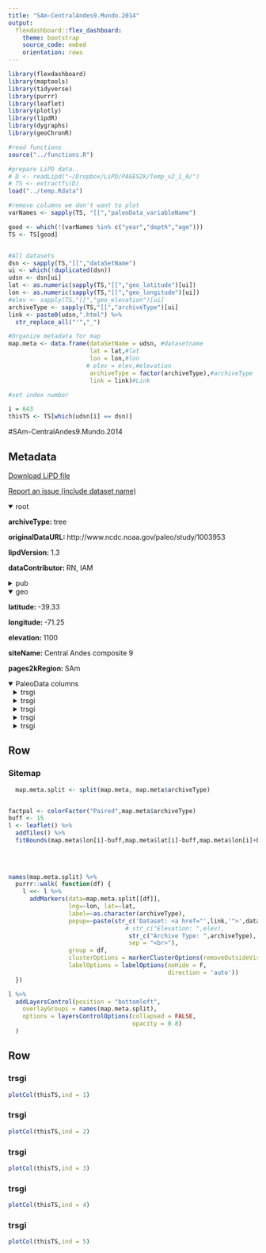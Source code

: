 ```yaml
---
title: "SAm-CentralAndes9.Mundo.2014"
output: 
  flexdashboard::flex_dashboard:
    theme: bootstrap
    source_code: embed
    orientation: rows
---
```


```r
library(flexdashboard)
library(maptools)
library(tidyverse)
library(purrr)
library(leaflet)
library(plotly)
library(lipdR)
library(dygraphs)
library(geoChronR)

#read functions
source("../functions.R")

#prepare LiPD data..
# D <- readLipd("~/Dropbox/LiPD/PAGES2k/Temp_v2_1_0/")
# TS <- extractTs(D)
load("../temp.Rdata")

#remove columns we don't want to plot
varNames <- sapply(TS, "[[","paleoData_variableName")

good <- which(!(varNames %in% c("year","depth","age")))
TS <- TS[good]


#All datasets
dsn <- sapply(TS,"[[","dataSetName")
ui <- which(!duplicated(dsn))
udsn <- dsn[ui]
lat <- as.numeric(sapply(TS,"[[","geo_latitude")[ui])
lon <- as.numeric(sapply(TS,"[[","geo_longitude")[ui])
#elev <- sapply(TS,"[[","geo_elevation")[ui]
archiveType <- sapply(TS,"[[","archiveType")[ui]
link <- paste0(udsn,".html") %>% 
  str_replace_all("'","_")

#Organize metadata for map
map.meta <- data.frame(dataSetName = udsn, #datasetname
                       lat = lat,#lat
                       lon = lon,#lon
                      # elev = elev,#elevation
                       archiveType = factor(archiveType),#archiveType
                       link = link)#Link

#set index number

i = 643
thisTS <- TS[which(udsn[i] == dsn)]
```
#SAm-CentralAndes9.Mundo.2014

Metadata {.sidebar}
-------------------------------------
[Download LiPD file](SAm-CentralAndes9.Mundo.2014.lpd)
            

[Report an issue (include dataset name)](https://github.com/nickmckay/LiPDverse/issues)

<details open style="margin-left: 0px">
<summary>root</summary>
<p style="margin-left: 0px"><strong>archiveType: </strong>tree
<p style="margin-left: 0px"><strong>originalDataURL: </strong>http://www.ncdc.noaa.gov/paleo/study/1003953
<p style="margin-left: 0px"><strong>lipdVersion: </strong>1.3
<p style="margin-left: 0px"><strong>dataContributor: </strong>RN, IAM
</details>
<details>
<summary>pub</summary>
<details style="margin-left: 10px">
<summary>pub1</summary>
<p style="margin-left: 10px"><strong>author: </strong>Neukom, Raphael;Gergis, Joëlle;Karoly, David J.;Wanner, Heinz;Curran, Mark;Elbert, Julie;González-Rouco, Fidel;Linsley, Braddock K.;Moy, Andrew D.;Mundo, Ignacio;Raible, Christoph C.;Steig, Eric J.;van Ommen, Tas;Vance, Tessa;Villalba, Ricardo;Zinke, Jens;Frank, David
<p style="margin-left: 10px"><strong>citeKey: </strong>neukom2014interhemispherictemperatu
<p style="margin-left: 10px"><strong>journal: </strong>Nature Climate Change
<p style="margin-left: 10px"><strong>volume: </strong>4
<p style="margin-left: 10px"><strong>pages: </strong>362-367
<p style="margin-left: 10px"><strong>pubYear: </strong>2014
<p style="margin-left: 10px"><strong>title: </strong>Inter-hemispheric temperature variability over the past millennium
<p style="margin-left: 10px"><strong>DOI: </strong>10.1038/NCLIMATE2174
</details>
<details style="margin-left: 10px">
<summary>pub2</summary>
<p style="margin-left: 10px"><strong>author: </strong>Mundo, I
<p style="margin-left: 10px"><strong>citeKey: </strong>mundo2013httpswwwncdcnoaagovpaleostudy1003953DataCitation
<p style="margin-left: 10px"><strong>title: </strong>World Data Center for Paleoclimatology
</details>
</details>
<details open style="margin-left: 0px">
<summary>geo</summary>
<p style="margin-left: 0px"><strong>latitude: </strong>-39.33
<p style="margin-left: 0px"><strong>longitude: </strong>-71.25
<p style="margin-left: 0px"><strong>elevation: </strong>1100
<p style="margin-left: 0px"><strong>siteName: </strong>Central Andes composite 9
<p style="margin-left: 0px"><strong>pages2kRegion: </strong>SAm
</details>
<details open>
<summary>PaleoData columns</summary>
<details style="margin-left: 10px">
<summary>trsgi</summary>
<p style="margin-left: 10px"><strong>TSid: </strong>SAm_020
<p style="margin-left: 10px"><strong>variableName: </strong>trsgi
<p style="margin-left: 10px"><strong>units: </strong>NA
<p style="margin-left: 10px"><strong>useInGlobalTemperatureAnalysis: </strong>TRUE
<details>
<summary>interpretation</summary>
<details style="margin-left: 20px">
<summary>1</summary>
<p style="margin-left: 20px"><strong>basis: </strong>Significantly positively correlated to southern SAm mean temperatures in DJF prior to the growing season (PAGES 2013) and negatively to local grid cell temperature in the May-Apr year prior to the growing season (Neukom et al. 2014)
<p style="margin-left: 20px"><strong>interpDirection: </strong>positive
<p style="margin-left: 20px"><strong>scope: </strong>climate
<p style="margin-left: 20px"><strong>seasonality: </strong>-5 -6 -7 -8 -9 -10 -11 -12 1 2 3 4
<p style="margin-left: 20px"><strong>variable: </strong>T
<p style="margin-left: 20px"><strong>variableDetail: </strong>air@surface
</details>
</details>
</details>
<details style="margin-left: 10px">
<summary>trsgi</summary>
<p style="margin-left: 10px"><strong>TSid: </strong>SAm_016
<p style="margin-left: 10px"><strong>variableName: </strong>trsgi
<p style="margin-left: 10px"><strong>units: </strong>NA
<p style="margin-left: 10px"><strong>description: </strong>tree ring width
<p style="margin-left: 10px"><strong>useInGlobalTemperatureAnalysis: </strong>FALSE
<details>
<summary>interpretation</summary>
<details style="margin-left: 20px">
<summary>1</summary>
<p style="margin-left: 20px"><strong>basis: </strong>Significantly correlated to local grid cell temperature in the May-Apr year prior to the growing season (Neukom et al. 2014) and to southern SAm mean temperatures in DJF prior to teh growing season (PAGES 2013)
<p style="margin-left: 20px"><strong>interpDirection: </strong>negative
<p style="margin-left: 20px"><strong>scope: </strong>climate
<p style="margin-left: 20px"><strong>seasonality: </strong>-5 -6 -7 -8 -9 -10 -11 -12 1 2 3 4
<p style="margin-left: 20px"><strong>variable: </strong>T
<p style="margin-left: 20px"><strong>variableDetail: </strong>air
</details>
</details>
</details>
<details style="margin-left: 10px">
<summary>trsgi</summary>
<p style="margin-left: 10px"><strong>TSid: </strong>SAm_017
<p style="margin-left: 10px"><strong>variableName: </strong>trsgi
<p style="margin-left: 10px"><strong>units: </strong>NA
<p style="margin-left: 10px"><strong>description: </strong>tree ring width
<p style="margin-left: 10px"><strong>useInGlobalTemperatureAnalysis: </strong>FALSE
<details>
<summary>interpretation</summary>
<details style="margin-left: 20px">
<summary>1</summary>
<p style="margin-left: 20px"><strong>basis: </strong>Significantly correlated to local grid cell temperature in the May-Apr year prior to the growing season (Neukom et al. 2014) and to southern SAm mean temperatures in DJF prior to teh growing season (PAGES 2013)
<p style="margin-left: 20px"><strong>interpDirection: </strong>negative
<p style="margin-left: 20px"><strong>scope: </strong>climate
<p style="margin-left: 20px"><strong>seasonality: </strong>-5 -6 -7 -8 -9 -10 -11 -12 1 2 3 4
<p style="margin-left: 20px"><strong>variable: </strong>T
<p style="margin-left: 20px"><strong>variableDetail: </strong>air
</details>
</details>
</details>
<details style="margin-left: 10px">
<summary>trsgi</summary>
<p style="margin-left: 10px"><strong>TSid: </strong>SAm_018
<p style="margin-left: 10px"><strong>variableName: </strong>trsgi
<p style="margin-left: 10px"><strong>units: </strong>NA
<p style="margin-left: 10px"><strong>description: </strong>tree ring width
<p style="margin-left: 10px"><strong>useInGlobalTemperatureAnalysis: </strong>FALSE
<details>
<summary>interpretation</summary>
<details style="margin-left: 20px">
<summary>1</summary>
<p style="margin-left: 20px"><strong>basis: </strong>Significantly correlated to local grid cell temperature in the May-Apr year prior to the growing season (Neukom et al. 2014) and to southern SAm mean temperatures in DJF prior to teh growing season (PAGES 2013)
<p style="margin-left: 20px"><strong>interpDirection: </strong>negative
<p style="margin-left: 20px"><strong>scope: </strong>climate
<p style="margin-left: 20px"><strong>seasonality: </strong>-5 -6 -7 -8 -9 -10 -11 -12 1 2 3 4
<p style="margin-left: 20px"><strong>variable: </strong>T
<p style="margin-left: 20px"><strong>variableDetail: </strong>air
</details>
</details>
</details>
<details style="margin-left: 10px">
<summary>trsgi</summary>
<p style="margin-left: 10px"><strong>TSid: </strong>SAm_019
<p style="margin-left: 10px"><strong>variableName: </strong>trsgi
<p style="margin-left: 10px"><strong>units: </strong>NA
<p style="margin-left: 10px"><strong>description: </strong>tree ring width
<p style="margin-left: 10px"><strong>useInGlobalTemperatureAnalysis: </strong>FALSE
<details>
<summary>interpretation</summary>
<details style="margin-left: 20px">
<summary>1</summary>
<p style="margin-left: 20px"><strong>basis: </strong>Significantly correlated to local grid cell temperature in the May-Apr year prior to the growing season (Neukom et al. 2014) and to southern SAm mean temperatures in DJF prior to teh growing season (PAGES 2013)
<p style="margin-left: 20px"><strong>interpDirection: </strong>negative
<p style="margin-left: 20px"><strong>scope: </strong>climate
<p style="margin-left: 20px"><strong>seasonality: </strong>-5 -6 -7 -8 -9 -10 -11 -12 1 2 3 4
<p style="margin-left: 20px"><strong>variable: </strong>T
<p style="margin-left: 20px"><strong>variableDetail: </strong>air
</details>
</details>
</details>

Row
-----------------------------------------------------------------------

### Sitemap

```r
  map.meta.split <- split(map.meta, map.meta$archiveType)


factpal <- colorFactor("Paired",map.meta$archiveType)
buff <- 15
l <- leaflet() %>% 
  addTiles() %>% 
  fitBounds(map.meta$lon[i]-buff,map.meta$lat[i]-buff,map.meta$lon[i]+buff,map.meta$lat[i]+buff)
  

  
  
names(map.meta.split) %>%
  purrr::walk( function(df) {
    l <<- l %>%
      addMarkers(data=map.meta.split[[df]],
                 lng=~lon, lat=~lat,
                 label=~as.character(archiveType),
                 popup=~paste(str_c('Dataset: <a href="',link,'">',dataSetName,'</a>'),
                                 # str_c("Elevation: ",elev),
                                  str_c("Archive Type: ",archiveType),
                                  sep = "<br>"),
                 group = df,
                 clusterOptions = markerClusterOptions(removeOutsideVisibleBounds = F),
                 labelOptions = labelOptions(noHide = F,
                                             direction = 'auto'))
  })

l %>%
  addLayersControl(position = "bottomleft",
    overlayGroups = names(map.meta.split),
    options = layersControlOptions(collapsed = FALSE,
                                   opacity = 0.8)
  )
```

Row {.tabset .tabset-fade}
-----------------------------------------------------------------------

### trsgi
```r
plotCol(thisTS,ind = 1)
```

### trsgi
```r
plotCol(thisTS,ind = 2)
```

### trsgi
```r
plotCol(thisTS,ind = 3)
```

### trsgi
```r
plotCol(thisTS,ind = 4)
```

### trsgi
```r
plotCol(thisTS,ind = 5)
```
